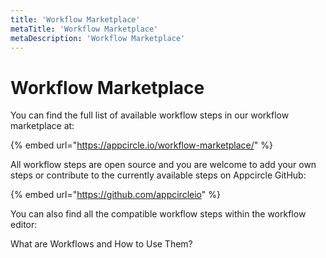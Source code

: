 ```yaml
---
title: 'Workflow Marketplace'
metaTitle: 'Workflow Marketplace'
metaDescription: 'Workflow Marketplace'
---
```



# Workflow Marketplace

You can find the full list of available workflow steps in our workflow marketplace at:&#x20;

{% embed url="https://appcircle.io/workflow-marketplace/" %}

All workflow steps are open source and you are welcome to add your own steps or contribute to the currently available steps on Appcircle GitHub:

{% embed url="https://github.com/appcircleio" %}

You can also find all the compatible workflow steps within the workflow editor:

<ContentRef url="../workflows/why-to-use-workflows">What are Workflows and How to Use Them?</ContentRef>
